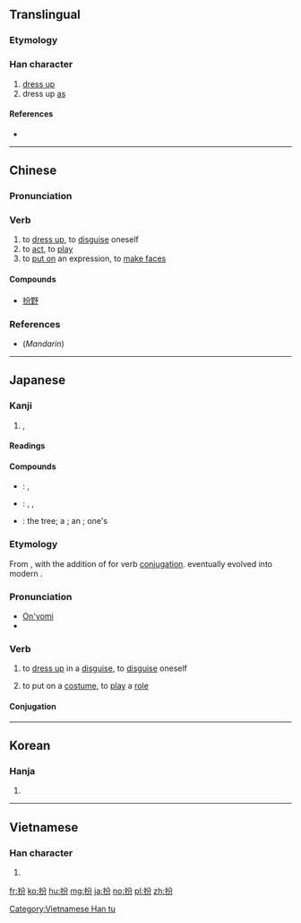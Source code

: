 ==Translingual==

===Etymology===
{{Han compound|扌|分|c1=s|c2=p|ls=psc}}

===Han character===
{{Han char|rn=64|rad=手|as=04|sn=7|four=58027|canj=QCSH|ids=⿰扌分}}

# [[dress up]]
# dress up [[as]]

====References====
* {{Han ref|kx=0418.200|dkj=11829|dj=0765.170|hdz=31840.080|uh=626E|ud=25198|bh=A7EA|bd=42986}}

----

==Chinese==
{{zh-forms}}

===Pronunciation===
{{zh-pron
|m=bàn
|c=baan3,baan6
|mn=pān
|mc=y
|oc=y
|ma=
|cat=v
}}

===Verb===
{{zh-verb|ts}}

# to [[dress up]], to [[disguise]] oneself
# to [[act]], to [[play]]
# to [[put on]] an expression, to [[make faces]]

====Compounds====
* [[扮野]]

===References===
*(''Mandarin'') {{cite web
| url = http://www.mdbg.net/chindict/chindict.php?page=worddict&wdrst=0&wdqb=扮
| title = 扮
| work = MDBG English to Chinese dictionary ( Based on CC-CEDICT )
| language = Mandarin/English
| accessdate = 2014-03-02}}

----

==Japanese==

===Kanji===
{{ja-kanji|grade=|rs=手04}}

# {{l|en|dress up|dress-up}}, {{l|en|disguise}}

====Readings====
{{ja-readings
|goon=(''rare'') [[へん]] (hen)
|kanon=(''rare'') [[はん]] (han)
|on=[[ふん]] (fun)
|kun=(''rare'') [[よそおう|よそお.う]] ({{l|ja|扮う}}, yosoo.u)
}}

====Compounds====
{{der-top|Compounds}}
* {{ja-r|扮飾|ふんしょく}}: {{l|en|makeup}}, {{l|en|put on|putting on}} {{l|en|cosmetics}}
* {{ja-r|扮装|ふんそう}}: {{l|en|makeup}}, {{l|en|disguise}}, {{l|en|costume}}
* {{ja-r|扮楡|ふんゆ}}: the {{l|en|elm}} tree; a {{l|en|shrine}}; an {{l|en|imperial}} {{l|en|palace}}; one's {{l|en|hometown}}
{{der-bottom}}

===Etymology===
From {{etyl|ltc|ja|sort=ふん}}, with the addition of {{etyl|ojp|ja|sort=ふん}} {{term|lang=ja|す|tr=su}} for verb [[conjugation]].  {{term|lang=ja|す|tr=su}} eventually evolved into modern {{etyl|ja|-}} {{term|lang=ja|する|tr=suru}}.

===Pronunciation===
* [[音読み|On'yomi]]
* {{IPA|lang=ja|[ɸɯ̃ᵝɴ]}}

===Verb===
{{ja-verb-suru|ふん|trans=intransitive}}

# to [[dress up]] in a [[disguise]], to [[disguise]] oneself
#: {{ja-usex|老人に'''扮'''して警察を逃げた。|ろうじん に '''ふん'''して けいさつ を にげた。|He '''dressed up''' as / '''disguised himself''' as an old man and escaped from the police.}}
# to put on a [[costume]], to [[play]] a [[role]]
#: {{ja-usex|去年ハムレットに'''扮'''しました。|きょねん ハムレット に '''ふん'''しました。|Last year I '''played''' / '''took the role of''' Hamlet.}}

====Conjugation====
{{ja-suru|ふん}}

----

==Korean==

===Hanja===
{{ko-hanja|hangeul=[[분]], [[반]]|eumhun=|rv=bun, ban|mr=pun, pan|y=pun, pan}}

# {{defn|lang=ko|sort=手04}}

----

==Vietnamese==

===Han character===
{{vi-readings|rs=手04| hanviet = [[phẫn]]}}

# {{defn|lang=vi|sort=手04}}

[[Category:Vietnamese Han tu]]

[[fr:扮]]
[[ko:扮]]
[[hu:扮]]
[[mg:扮]]
[[ja:扮]]
[[no:扮]]
[[pl:扮]]
[[zh:扮]]